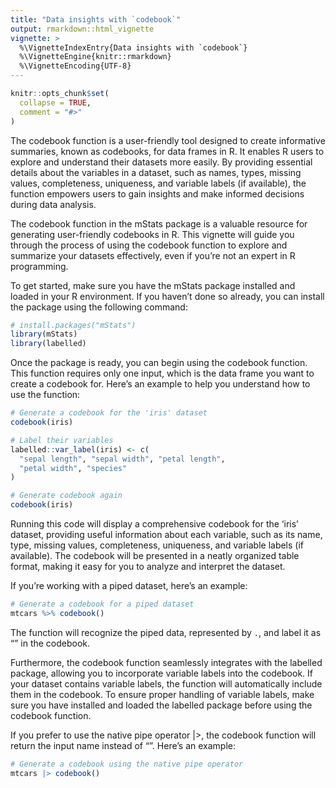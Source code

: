 ---
title: "Data insights with `codebook`"
output: rmarkdown::html_vignette
vignette: >
  %\VignetteIndexEntry{Data insights with `codebook`}
  %\VignetteEngine{knitr::rmarkdown}
  %\VignetteEncoding{UTF-8}
---

```{r, include = FALSE}
knitr::opts_chunk$set(
  collapse = TRUE,
  comment = "#>"
)
```

The codebook function is a user-friendly tool designed to create informative summaries, known as codebooks, for data frames in R. It enables R users to explore and understand their datasets more easily. By providing essential details about the variables in a dataset, such as names, types, missing values, completeness, uniqueness, and variable labels (if available), the function empowers users to gain insights and make informed decisions during data analysis.

The codebook function in the mStats package is a valuable resource for generating user-friendly codebooks in R. This vignette will guide you through the process of using the codebook function to explore and summarize your datasets effectively, even if you're not an expert in R programming.

To get started, make sure you have the mStats package installed and loaded in your R environment. If you haven't done so already, you can install the package using the following command:

```{r setup}
# install.packages("mStats")
library(mStats)
library(labelled)
```

Once the package is ready, you can begin using the codebook function. This function requires only one input, which is the data frame you want to create a codebook for. Here's an example to help you understand how to use the function:

```{r}
# Generate a codebook for the 'iris' dataset
codebook(iris)

# Label their variables
labelled::var_label(iris) <- c(
  "sepal length", "sepal width", "petal length",
  "petal width", "species"
)

# Generate codebook again
codebook(iris)
```

Running this code will display a comprehensive codebook for the 'iris' dataset, providing useful information about each variable, such as its name, type, missing values, completeness, uniqueness, and variable labels (if available). The codebook will be presented in a neatly organized table format, making it easy for you to analyze and interpret the dataset.

If you're working with a piped dataset, here's an example:

```{r}
# Generate a codebook for a piped dataset
mtcars %>% codebook()
```
The function will recognize the piped data, represented by `.`, and label it as "<Piped Data>" in the codebook.

Furthermore, the codebook function seamlessly integrates with the labelled package, allowing you to incorporate variable labels into the codebook. If your dataset contains variable labels, the function will automatically include them in the codebook. To ensure proper handling of variable labels, make sure you have installed and loaded the labelled package before using the codebook function.

If you prefer to use the native pipe operator |>, the codebook function will return the input name instead of "<Piped Data>". Here's an example:

```{r}
# Generate a codebook using the native pipe operator
mtcars |> codebook()
```
